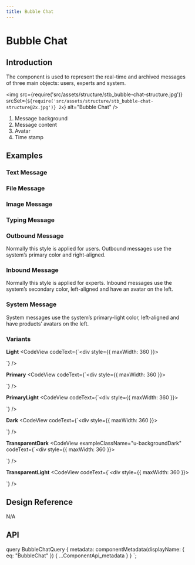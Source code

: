 ```yaml
---
title: Bubble Chat
---
```


# Bubble Chat

## Introduction

The component is used to represent the real-time and archived messages of three main objects: users, experts and system.

<img
  src={require('src/assets/structure/stb_bubble-chat-structure.jpg')}
  srcSet={`${require('src/assets/structure/stb_bubble-chat-structure@2x.jpg')} 2x`}
  alt="Bubble Chat"
/>
<ol className="u-textGray u-marginTopTiny">
  <li>
    Message background
  </li>
  <li>Message content</li>
  <li>Avatar</li>
  <li>Time stamp</li>
</ol>

## Examples

### Text Message

<CodeView codeText={textMessageBubbleChat} />

### File Message

<CodeView codeText={fileMessageBubbleChat} />

### Image Message

<CodeView codeText={imageMessageBubbleChat} />

### Typing Message

<CodeView codeText={typingMessageBubbleChat} />

### Outbound Message

Normally this style is applied for users. Outbound messages use the system’s primary color and right-aligned.

<CodeView codeText={senderMessageBubbleChat} />


### Inbound Message

Normally this style is applied for experts. Inbound messages use the system’s secondary color, left-aligned and have an avatar on the left.

<CodeView codeText={reviserMessageBubbleChat} />

### System Message

System messages use the system’s primary-light color, left-aligned and have products’ avatars on the left.

<CodeView codeText={systemMessageBubbleChat} />

### Variants

**Light**
<CodeView codeText={`<div style={{ maxWidth: 360 }}>
  <BubbleChat
    variant="light"
    type="outbound"
    avatar="expert"
    text="Welcome to Got It Design System"
    time="16:23"
  />
</div>`} />

**Primary**
<CodeView codeText={`<div style={{ maxWidth: 360 }}>
  <BubbleChat
    variant="primary"
    type="outbound"
    avatar="expert"
    text="Welcome to Got It Design System"
    time="16:23"
  />
</div>`} />

**PrimaryLight**
<CodeView codeText={`<div style={{ maxWidth: 360 }}>
  <BubbleChat
    variant="primaryLight"
    type="outbound"
    avatar="expert"
    text="Welcome to Got It Design System"
    time="16:23"
  />
</div>`} />

**Dark**
<CodeView codeText={`<div style={{ maxWidth: 360 }}>
  <BubbleChat
    variant="dark"
    type="outbound"
    avatar="expert"
    text="Welcome to Got It Design System"
    time="16:23"
  />
</div>`} />

**TransparentDark**
<CodeView exampleClassName="u-backgroundDark" codeText={`<div style={{ maxWidth: 360 }}>
  <BubbleChat
    variant="transparentDark"
    type="outbound"
    avatar="expert"
    text="Welcome to Got It Design System"
    time="16:23"
  />
</div>`} />

**TransparentLight**
<CodeView codeText={`<div style={{ maxWidth: 360 }}>
  <BubbleChat
    variant="transparentLight"
    type="outbound"
    avatar="expert"
    text="Welcome to Got It Design System"
    time="16:23"
  />
</div>`} />


## Design Reference

N/A


## API

<ComponentApi metadata={props.data.metadata} />


  query BubbleChatQuery {
    metadata: componentMetadata(displayName: { eq: "BubbleChat" }) {
      ...ComponentApi_metadata
    }
  }
`;
